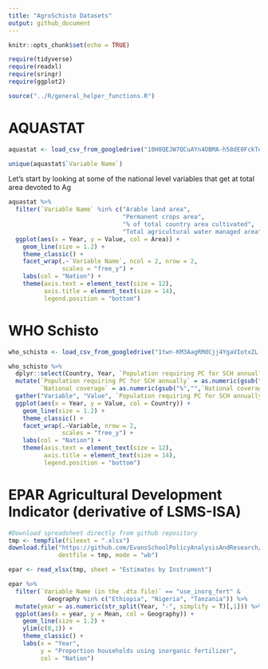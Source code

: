 ```yaml
---
title: "AgroSchisto Datasets"
output: github_document
---
```


```r
knitr::opts_chunk$set(echo = TRUE)

require(tidyverse)
require(readxl)
require(sringr)
require(ggplot2)

source("../R/general_helper_functions.R")
```

# AQUASTAT  
```r
aquastat <- load_csv_from_googledrive("10H8QEJW7QCuAYn4OBMA-h58dE0FckTeq")

unique(aquastat$`Variable Name`)
```

Let's start by looking at some of the national level variables that get at total area devoted to Ag

```r
aquastat %>% 
  filter(`Variable Name` %in% c("Arable land area",
                                "Permanent crops area",
                                "% of total country area cultivated",
                                "Total agricultural water managed area")) %>% 
  ggplot(aes(x = Year, y = Value, col = Area)) + 
    geom_line(size = 1.2) +
    theme_classic() +
    facet_wrap(.~`Variable Name`, ncol = 2, nrow = 2,
               scales = "free_y") +
    labs(col = "Nation") +
    theme(axis.text = element_text(size = 12),
          axis.title = element_text(size = 14),
          legend.position = "bottom")

```

# WHO Schisto  
```r
who_schisto <- load_csv_from_googledrive("1twn-KM3AagRMdCjj4YgaVIotxZL-o_58")

who_schisto %>% 
  dplyr::select(Country, Year, `Population requiring PC for SCH annually`, `National coverage`) %>% 
  mutate(`Population requiring PC for SCH annually` = as.numeric(gsub(",","",`Population requiring PC for SCH annually`)),
         `National coverage` = as.numeric(gsub("%","",`National coverage`))) %>%  
  gather("Variable", "Value", `Population requiring PC for SCH annually`:`National coverage`) %>%
  ggplot(aes(x = Year, y = Value, col = Country)) +
    geom_line(size = 1.2) +
    theme_classic() +
    facet_wrap(.~Variable, nrow = 2,
               scales = "free_y") +
    labs(col = "Nation") +
    theme(axis.text = element_text(size = 12),
          axis.title = element_text(size = 14),
          legend.position = "bottom")
```

# EPAR Agricultural Development Indicator (derivative of LSMS-ISA)  
```r
#Download spreadsheet directly from github repository  
tmp <- tempfile(fileext = ".xlsx")
download.file("https://github.com/EvansSchoolPolicyAnalysisAndResearch/335_Data-Dissemination/raw/master/EPAR_UW_335_AgDev_Indicator_Estimates.xlsx",
              destfile = tmp, mode = "wb")

epar <- read_xlsx(tmp, sheet = "Estimates by Instrument")

epar %>% 
  filter(`Variable Name (in the .dta file)` == "use_inorg_fert" &
           Geography %in% c("Ethiopia", "Nigeria", "Tanzania")) %>% 
  mutate(year = as.numeric(str_split(Year, "-", simplify = T)[,1])) %>% 
  ggplot(aes(x = year, y = Mean, col = Geography)) +
    geom_line(size = 1.2) +
    ylim(c(0,1)) +
    theme_classic() +
    labs(x = "Year",
         y = "Proportion households using inorganic fertilizer",
         col = "Nation")
```


